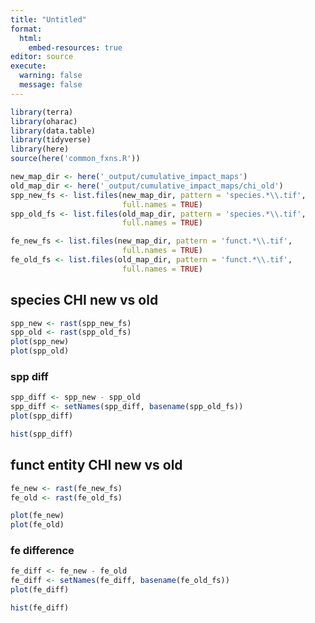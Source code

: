 ```yaml
---
title: "Untitled"
format: 
  html:
    embed-resources: true
editor: source
execute:
  warning: false
  message: false
---
```


```r
library(terra)
library(oharac)
library(data.table)
library(tidyverse)
library(here)
source(here('common_fxns.R'))
```

```r
new_map_dir <- here('_output/cumulative_impact_maps')
old_map_dir <- here('_output/cumulative_impact_maps/chi_old')
spp_new_fs <- list.files(new_map_dir, pattern = 'species.*\\.tif', 
                         full.names = TRUE)
spp_old_fs <- list.files(old_map_dir, pattern = 'species.*\\.tif', 
                         full.names = TRUE)

fe_new_fs <- list.files(new_map_dir, pattern = 'funct.*\\.tif', 
                         full.names = TRUE)
fe_old_fs <- list.files(old_map_dir, pattern = 'funct.*\\.tif', 
                         full.names = TRUE)
```

## species CHI new vs old

```r
spp_new <- rast(spp_new_fs)
spp_old <- rast(spp_old_fs)
plot(spp_new)
plot(spp_old)
```

### spp diff

```r

spp_diff <- spp_new - spp_old
spp_diff <- setNames(spp_diff, basename(spp_old_fs))
plot(spp_diff)

hist(spp_diff)
```

## funct entity CHI new vs old

```r
fe_new <- rast(fe_new_fs)
fe_old <- rast(fe_old_fs)

plot(fe_new)
plot(fe_old)
```

### fe difference
```r
fe_diff <- fe_new - fe_old
fe_diff <- setNames(fe_diff, basename(fe_old_fs))
plot(fe_diff)

hist(fe_diff)
```

